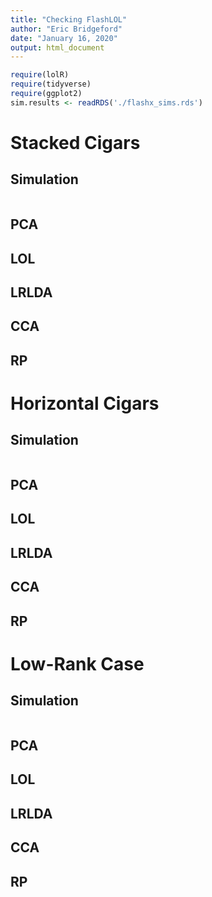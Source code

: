 ```yaml
---
title: "Checking FlashLOL"
author: "Eric Bridgeford"
date: "January 16, 2020"
output: html_document
---
```


```r
require(lolR)
require(tidyverse)
require(ggplot2)
sim.results <- readRDS('./flashx_sims.rds')
```

# Stacked Cigars

## Simulation

```r

```

## PCA

## LOL

## LRLDA

## CCA

## RP

# Horizontal Cigars

## Simulation

```r

```

## PCA

## LOL

## LRLDA

## CCA

## RP


# Low-Rank Case

## Simulation

```r

```

## PCA

## LOL

## LRLDA

## CCA

## RP
